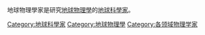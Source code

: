 地球物理學家是研究[[地球物理學|地球物理學]]的[[地球科學|地球科學家]]。

{{Commons cat|Geophysicists}}

{{DEFAULTSORT:Geophysicists}}
[[Category:地球科學家|Category:地球科學家]]
[[Category:地球物理學|Category:地球物理學]]
[[Category:各领域物理学家|Category:各领域物理学家]]